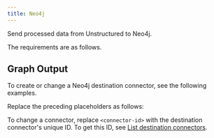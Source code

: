 ```yaml
---
title: Neo4j
---
```


Send processed data from Unstructured to Neo4j.

The requirements are as follows.


<Neo4jPrerequisites />

## Graph Output


<Neo4jGraphFormat />

To create or change a Neo4j destination connector, see the following examples.


<CodeGroup>
    <Neo4jSDK />
    <Neo4jAPIRESTCreate />
    <Neo4jAPIRESTChange />
</CodeGroup>

Replace the preceding placeholders as follows:


<Neo4jAPIPlaceholders />

To change a connector, replace `<connector-id>` with the destination connector's unique ID. 
To get this ID, see [List destination connectors](/platform-api/api/overview#list-destination-connectors).